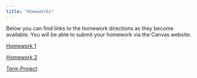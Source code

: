 ```yaml
---
title: "Homeworks"
---
```


Below you can find links to the homework directions as they become available. You will be able to submit your homework via the Canvas website.

[Homework 1](Homework_Folder/HW1_2025.qmd)

[Homework 2](Homework_Folder/HW2_2025.qmd)

[Term Project](Homework_Folder/Term_Project.qmd)
